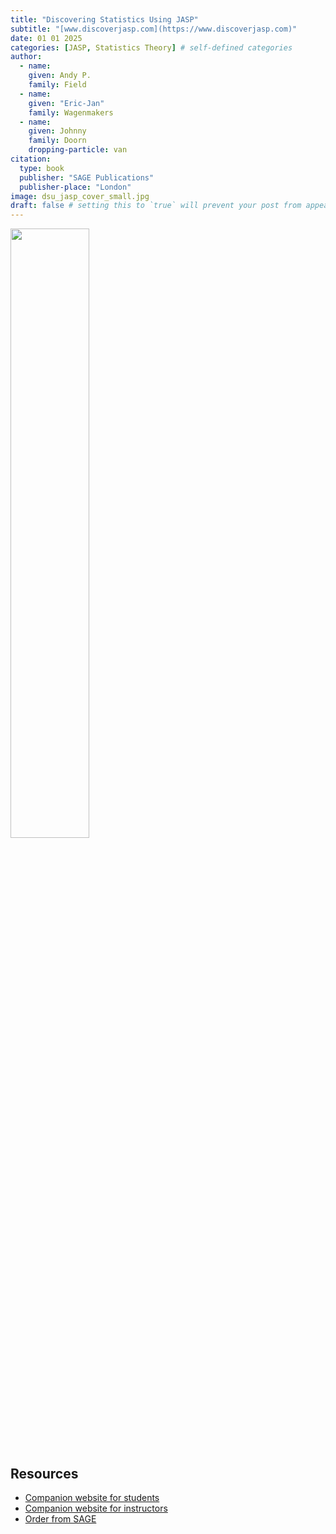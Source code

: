 ```yaml
---
title: "Discovering Statistics Using JASP"
subtitle: "[www.discoverjasp.com](https://www.discoverjasp.com)"
date: 01 01 2025
categories: [JASP, Statistics Theory] # self-defined categories
author:
  - name:
    given: Andy P. 
    family: Field
  - name:
    given: "Eric-Jan" 
    family: Wagenmakers
  - name:
    given: Johnny 
    family: Doorn
    dropping-particle: van
citation:
  type: book
  publisher: "SAGE Publications"
  publisher-place: "London"
image: dsu_jasp_cover_small.jpg
draft: false # setting this to `true` will prevent your post from appearing on your listing page until you're ready!
---
```



![](dsu_jasp_cover_small.jpg){width="50%"}


## Resources

- [Companion website for students](https://discoverjasp.com/)
- [Companion website for instructors]()
- [Order from SAGE]()



